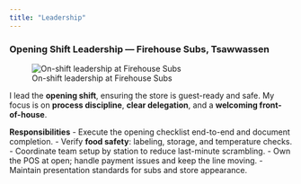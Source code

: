 ```yaml
---
title: "Leadership"
---
```


### Opening Shift Leadership — Firehouse Subs, Tsawwassen

![On-shift leadership at Firehouse Subs](https://cdn.sanity.io/images/czqk28jt/prod_fhs_ca/6f50def84fcdd61fd71918d97c53881f9e2e098e-1014x542.jpg?w=897&q=80&fit=max&auto=format){.rounded-xl fig-alt="Photo related to Firehouse Subs leadership project"}

I lead the **opening shift**, ensuring the store is guest-ready and safe. My focus is on **process discipline**, **clear delegation**, and a **welcoming front-of-house**.

**Responsibilities**
- Execute the opening checklist end-to-end and document completion.
- Verify **food safety**: labeling, storage, and temperature checks.
- Coordinate team setup by station to reduce last-minute scrambling.
- Own the POS at open; handle payment issues and keep the line moving.
- Maintain presentation standards for subs and store appearance.
